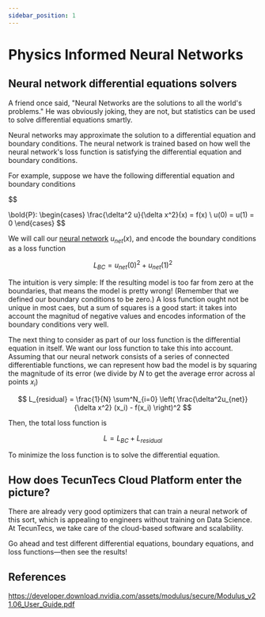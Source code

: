 ```yaml
---
sidebar_position: 1
---
```


# Physics Informed Neural Networks

## Neural network differential equations solvers

A friend once said, "Neural Networks are the solutions to all the world's problems." He was obviously joking, they are not, but statistics can be used to solve differential equations smartly.

Neural networks may approximate the solution to a differential equation and boundary conditions. The neural network is trained based on how well the neural network's loss function is satisfying the differential equation and boundary conditions.

For example, suppose we have the following differential equation and boundary conditions

$$

\bold{P}:
\begin{cases}
      \frac{\delta^2 u}{\delta x^2}(x) = f(x) \\
      u(0) = u(1) = 0
\end{cases}
$$

We will call our [neural network](https://www.investopedia.com/terms/n/neuralnetwork.asp) $u_{net}(x)$, and encode the boundary conditions as a loss function

$$
L_{BC} = u_{net}(0)^2 + u_{net}(1)^2
$$

The intuition is very simple: If the resulting model is too far from zero at the boundaries, that means the model is pretty wrong! (Remember that we defined our boundary conditions to be zero.) A loss function ought not be unique in most caes, but a sum of squares is a good start: it takes into account the magnitud of negative values and encodes information of the boundary conditions very well.

The next thing to consider as part of our loss function is the differential equation in itself. We want our loss function to take this into account. Assuming that our neural network consists of a series of connected differentiable functions, we can represent how bad the model is by squaring the magnitude of its error (we divide by $N$ to get the average error across al points $x_i$)

$$
L_{residual} = \frac{1}{N} \sum^N_{i=0} \left( \frac{\delta^2u_{net}}{\delta x^2} (x_i) - f(x_i) \right)^2
$$

Then, the total loss function is

$$
L = L_{BC} + L_{residual}
$$

To minimize the loss function is to solve the differential equation.

## How does TecunTecs Cloud Platform enter the picture?

There are already very good optimizers that can train a neural network of this sort, which is appealing to engineers without training on Data Science. At TecunTecs, we take care of the cloud-based software and scalability.

Go ahead and test different differential equations, boundary equations, and loss functions—then see the results!

## References

https://developer.download.nvidia.com/assets/modulus/secure/Modulus_v21.06_User_Guide.pdf


<FrillEmbeddedWidget />
